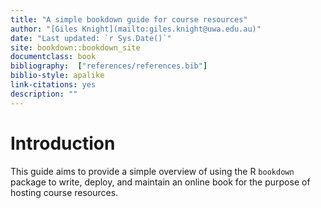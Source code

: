 ```yaml
--- 
title: "A simple bookdown guide for course resources"
author: "[Giles Knight](mailto:giles.knight@uwa.edu.au)"
date: "Last updated: `r Sys.Date()`"
site: bookdown::bookdown_site
documentclass: book
bibliography:  ["references/references.bib"]
biblio-style: apalike
link-citations: yes
description: ""
---
```


# Introduction {-}

This guide aims to provide a simple overview of using the R `bookdown` package to write, deploy, and maintain an online book for the purpose of hosting course resources. 